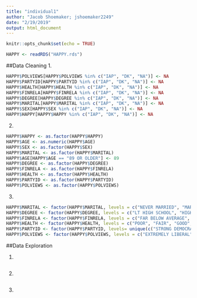 ```yaml
---
title: "individual1"
author: "Jacob Shoemaker; jshoemaker2249"
date: "2/19/2019"
output: html_document
---
```


```r
knitr::opts_chunk$set(echo = TRUE)
```

```r
HAPPY <- readRDS("HAPPY.rds")
```

##Data Cleaning
1.
```r
HAPPY$POLVIEWS[HAPPY$POLVIEWS %in% c("IAP", "DK", "NA")] <- NA
HAPPY$PARTYID[HAPPY$PARTYID %in% c("IAP", "DK", "NA")] <- NA
HAPPY$HEALTH[HAPPY$HEALTH %in% c("IAP", "DK", "NA")] <- NA
HAPPY$FINRELA[HAPPY$FINRELA %in% c("IAP", "DK", "NA")] <- NA
HAPPY$DEGREE[HAPPY$DEGREE %in% c("IAP", "DK", "NA")] <- NA
HAPPY$MARITAL[HAPPY$MARITAL %in% c("IAP", "DK", "NA")] <- NA
HAPPY$SEX[HAPPY$SEX %in% c("IAP", "DK", "NA")] <- NA
HAPPY$HAPPY[HAPPY$HAPPY %in% c("IAP", "DK", "NA")] <- NA
```

2. 
```r
HAPPY$HAPPY <- as.factor(HAPPY$HAPPY)
HAPPY$AGE <- as.numeric(HAPPY$AGE)
HAPPY$SEX <- as.factor(HAPPY$SEX)
HAPPY$MARITAL <- as.factor(HAPPY$MARITAL)
HAPPY$AGE[HAPPY$AGE == "89 OR OLDER"] <- 89
HAPPY$DEGREE <- as.factor(HAPPY$DEGREE)
HAPPY$FINRELA <- as.factor(HAPPY$FINRELA)
HAPPY$HEALTH <- as.factor(HAPPY$HEALTH)
HAPPY$PARTYID <- as.factor(HAPPY$PARTYID)
HAPPY$POLVIEWS <- as.factor(HAPPY$POLVIEWS)
```

3. 
```r
HAPPY$MARITAL <- factor(HAPPY$MARITAL, levels = c("NEVER MARRIED", "MARRIED", "SEPARATED", "DIVORCED", "WIDOWED"))
HAPPY$DEGREE <- factor(HAPPY$DEGREE, levels = c("LT HIGH SCHOOL", "HIGH SCHOOL", "JUNIOR COLLEGE", "BACHELOR", "GRADUATE"))
HAPPY$FINRELA <- factor(HAPPY$FINRELA, levels = c("FAR BELOW AVERAGE", "BELOW AVERAGE", "AVERAGE", "ABOVE AVERAGE", "FAR ABOVE AVERAGE"))
HAPPY$HEALTH <- factor(HAPPY$HEALTH, levels = c("POOR", "FAIR", "GOOD", "EXCELLENT"))
HAPPY$PARTYID <- factor(HAPPY$PARTYID, levels= unique(c("STRONG DEMOCRAT", "NOT STR DEMOCRAT", "IND,NEAR DEM","INDEPENDENT", "IND,NEAR REP", "NOT STR REPUBLICAN", "STRONG REPUBLICAN", "INDEPENDENT")))
HAPPY$POLVIEWS <- factor(HAPPY$POLVIEWS, levels = c("EXTREMELY LIBERAL", "LIBERAL", "SLIGHTLY LIBERAL", "MODERATE", "SLIGHTLY CONSERVATIVE", "CONSERVATIVE", "EXTRMLY CONSERVATIVE"))
```


##Data Exploration

1. 
```r

```

2.
```r

```

3.
```r

```